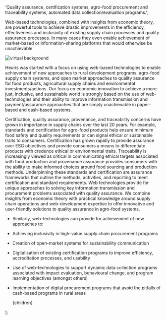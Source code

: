 
  'Quality assurance, certification systems, agro-food procurement and traceability systems, automated data collection/evaluation programs.';

Web-based technologies, combined with insights from economic theory, are powerful tools to achieve drastic improvements in the efficiency, effectiveness and inclusivity of existing supply chain processes and quality assurance processes. In many cases they even enable achievement of market-based or information-sharing platforms that would otherwise be unachievable.

![virtual background](/services/vackground-7iq4VEHLNGU-unsplash.jpeg)

Heuris was started with a focus on using web-based technologies to enable achievement of new approaches to rural development programs, agro-food supply chain systems, and open market approaches to quality assurance for food products, agricultural supply chains and environmental investments/actions. Our focus on economic innovation to achieve a more just, inclusive, and sustainable world is strongly based on the use of web-technologies and their ability to improve information transmission and payment/assurance approaches that are simply unachievable in paper-based and cash-based systems.

Certification, quality assurance, provenance, and traceability concerns have grown in importance in supply chains over the last 20 years. For example, standards and certification for agro-food products help ensure minimum food safety and quality requirements or can signal ethical or sustainable traits to consumers. Certification has grown rapidly to provide assurance over ESG objectives and provide consumers a means to differentiate products with credence ethical or environmental traits. Traceability is increasingly viewed as critical in communicating ethical targets associated with food production and provenance assurance provides consumers with the ability to make informed choices around food sourcing and production methods. Underpinning these standards and certification are assurance frameworks that outline the methods, activities, and reporting to meet certification and standard requirements. Web technologies provide for unique approaches to solving key information transmission and procurement problems associated with quality assurance. We combine insights from economic theory with practical knowledge around supply chain operations and web-development expertise to offer innovative and user-friendly solutions to quality assurance in agro-food systems.

- Similarly, web-technologies can provide for achievement of new approaches to:
- Achieving inclusivity in high-value supply chain procurement programs
- Creation of open-market systems for sustainability communication
- Digitalisation of existing certification programs to improve efficiency, accreditation processes, and usability
- Use of web-technologies to support dynamic data collection programs associated with impact evaluation, behavioural change, and program learning objectives (amongst others)
- Implementation of digital procurement programs that avoid the pitfalls of cash-based programs in rural areas

  <BlogLayout title={title} summary={summary} subtitle={subtitle}>
    {children}
  </BlogLayout>
);
